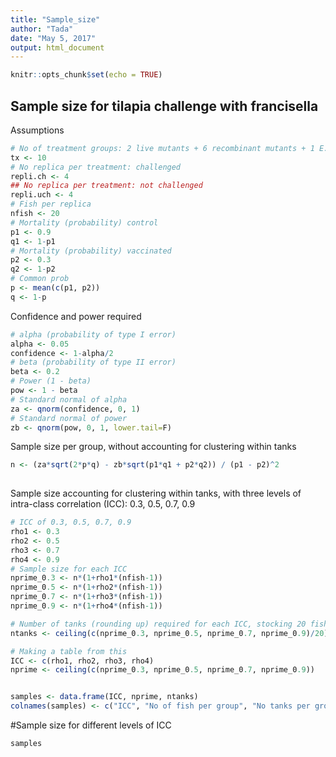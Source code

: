 ```yaml
---
title: "Sample_size"
author: "Tada"
date: "May 5, 2017"
output: html_document
---
```


```r
knitr::opts_chunk$set(echo = TRUE)
```

## Sample size for tilapia challenge with francisella

Assumptions

```r
# No of treatment groups: 2 live mutants + 6 recombinant mutants + 1 E. coli + 1 adjuvant
tx <- 10
# No replica per treatment: challenged
repli.ch <- 4
## No replica per treatment: not challenged
repli.uch <- 4
# Fish per replica
nfish <- 20
# Mortality (probability) control
p1 <- 0.9
q1 <- 1-p1
# Mortality (probability) vaccinated
p2 <- 0.3
q2 <- 1-p2
# Common prob
p <- mean(c(p1, p2))
q <- 1-p

```

Confidence and power required
```r
# alpha (probability of type I error)
alpha <- 0.05
confidence <- 1-alpha/2
# beta (probability of type II error)
beta <- 0.2
# Power (1 - beta)
pow <- 1 - beta
# Standard normal of alpha
za <- qnorm(confidence, 0, 1)
# Standard normal of power
zb <- qnorm(pow, 0, 1, lower.tail=F)
```  
  
  
Sample size per group, without accounting for clustering within tanks
```r
n <- (za*sqrt(2*p*q) - zb*sqrt(p1*q1 + p2*q2)) / (p1 - p2)^2
  
```
Sample size accounting for clustering within tanks, with three levels of intra-class correlation (ICC): 0.3, 0.5, 0.7, 0.9

```r
# ICC of 0.3, 0.5, 0.7, 0.9
rho1 <- 0.3
rho2 <- 0.5
rho3 <- 0.7
rho4 <- 0.9
# Sample size for each ICC
nprime_0.3 <- n*(1+rho1*(nfish-1))
nprime_0.5 <- n*(1+rho2*(nfish-1))
nprime_0.7 <- n*(1+rho3*(nfish-1))
nprime_0.9 <- n*(1+rho4*(nfish-1))

# Number of tanks (rounding up) required for each ICC, stocking 20 fish per tank
ntanks <- ceiling(c(nprime_0.3, nprime_0.5, nprime_0.7, nprime_0.9)/20)

# Making a table from this
ICC <- c(rho1, rho2, rho3, rho4)
nprime <- ceiling(c(nprime_0.3, nprime_0.5, nprime_0.7, nprime_0.9))


samples <- data.frame(ICC, nprime, ntanks)
colnames(samples) <- c("ICC", "No of fish per group", "No tanks per group")

```

#Sample size for different levels of ICC
``` r
samples
```


